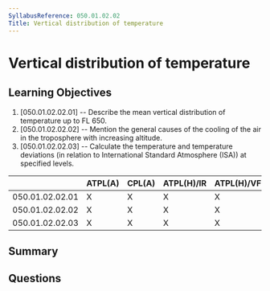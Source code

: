```yaml
---
SyllabusReference: 050.01.02.02
Title: Vertical distribution of temperature
---
```


# Vertical distribution of temperature

## Learning Objectives

1. [050.01.02.02.01] -- Describe the mean vertical distribution of temperature
   up to FL 650.
2. [050.01.02.02.02] -- Mention the general causes of the cooling of the air in
   the troposphere with increasing altitude.
3. [050.01.02.02.03] -- Calculate the temperature and temperature deviations (in
   relation to International Standard Atmosphere (ISA)) at specified levels.

|                 | ATPL(A) | CPL(A) | ATPL(H)/IR | ATPL(H)/VFR | CPL(H) | IR  | CBIR(A) |
| --------------- | ------- | ------ | ---------- | ----------- | ------ | --- | ------- |
| 050.01.02.02.01 | X       | X      | X          | X           | X      | X   | X       |
| 050.01.02.02.02 | X       | X      | X          | X           | X      | X   | X       |
| 050.01.02.02.03 | X       | X      | X          | X           | X      | X   | X       |

## Summary

## Questions
